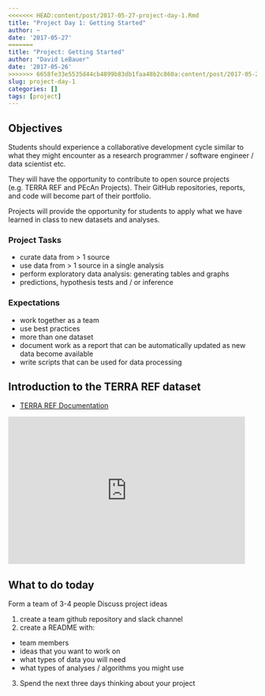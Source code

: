 ```yaml
---
<<<<<<< HEAD:content/post/2017-05-27-project-day-1.Rmd
title: "Project Day 1: Getting Started"
author: ~
date: '2017-05-27'
=======
title: "Project: Getting Started"
author: "David LeBauer"
date: '2017-05-26'
>>>>>>> 6658fe33e5535d44cb4899b83db1faa48b2c860a:content/post/2017-05-26-project-day-1.Rmd
slug: project-day-1
categories: []
tags: [project]
---
```


## Objectives

Students should experience a collaborative development cycle similar to what they might encounter as a research programmer / software engineer / data scientist etc. 

They will have the opportunity to contribute to open source projects (e.g. TERRA REF and PEcAn Projects). Their GitHub repositories, reports, and code will become part of their portfolio. 

Projects will provide the opportunity for students to apply what we have learned in class to new datasets and analyses.

### Project Tasks

* curate data from > 1 source
* use data from > 1 source in a single analysis
* perform exploratory data analysis: generating tables and graphs
* predictions, hypothesis tests and / or inference

### Expectations

* work together as a team
* use best practices
* more than one dataset
* document work as a report that can be automatically updated as new data become available
* write scripts that can be used for data processing


## Introduction to the TERRA REF dataset

* [TERRA REF Documentation](https://terraref.gitbooks.io/terraref-documentation/content/)

<iframe src="https://docs.google.com/presentation/d/1mmBjUGsCGXQbaAIFfQNG3HuDJgm0scY9ltDQMXj_q6k/embed?start=false&loop=false&delayms=3000" frameborder="0" width="480" height="299" allowfullscreen="true" mozallowfullscreen="true" webkitallowfullscreen="true"></iframe>

## What to do today

Form a team of 3-4 people
Discuss project ideas

1. create a team github repository and slack channel
2. create a README with:
  * team members
  * ideas that you want to work on
  * what types of data you will need
  * what types of analyses / algorithms you might use
3. Spend the next three days thinking about your project
